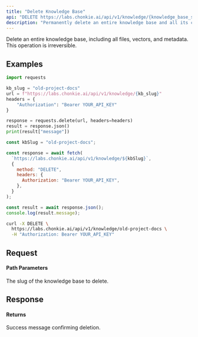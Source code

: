 ```yaml
---
title: "Delete Knowledge Base"
api: "DELETE https://labs.chonkie.ai/api/v1/knowledge/{knowledge_base_slug}"
description: "Permanently delete an entire knowledge base and all its contents"
---
```


Delete an entire knowledge base, including all files, vectors, and metadata. This operation is irreversible.

## Examples

<CodeGroup>

```python Python
import requests

kb_slug = "old-project-docs"
url = f"https://labs.chonkie.ai/api/v1/knowledge/{kb_slug}"
headers = {
    "Authorization": "Bearer YOUR_API_KEY"
}

response = requests.delete(url, headers=headers)
result = response.json()
print(result["message"])
```

```javascript JavaScript
const kbSlug = "old-project-docs";

const response = await fetch(
  `https://labs.chonkie.ai/api/v1/knowledge/${kbSlug}`,
  {
    method: "DELETE",
    headers: {
      Authorization: "Bearer YOUR_API_KEY",
    },
  }
);

const result = await response.json();
console.log(result.message);
```

```bash cURL
curl -X DELETE \
  https://labs.chonkie.ai/api/v1/knowledge/old-project-docs \
  -H "Authorization: Bearer YOUR_API_KEY"
```

</CodeGroup>

## Request

#### Path Parameters

<ParamField path="knowledge_base_slug" type="string" required>
  The slug of the knowledge base to delete.
</ParamField>

## Response

#### Returns

<ResponseField name="message" type="string">
  Success message confirming deletion.
</ResponseField>
